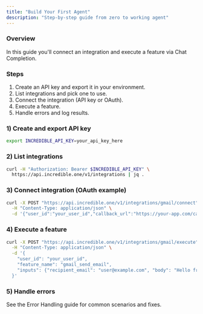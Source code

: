 ```yaml
---
title: "Build Your First Agent"
description: "Step-by-step guide from zero to working agent"
---
```


### Overview
In this guide you'll connect an integration and execute a feature via Chat Completion.

### Steps
1. Create an API key and export it in your environment.
2. List integrations and pick one to use.
3. Connect the integration (API key or OAuth).
4. Execute a feature.
5. Handle errors and log results.

### 1) Create and export API key
```bash
export INCREDIBLE_API_KEY=your_api_key_here
```

### 2) List integrations
```bash
curl -H "Authorization: Bearer $INCREDIBLE_API_KEY" \
  https://api.incredible.one/v1/integrations | jq .
```

### 3) Connect integration (OAuth example)
```bash
curl -X POST "https://api.incredible.one/v1/integrations/gmail/connect" \
  -H "Content-Type: application/json" \
  -d '{"user_id":"your_user_id","callback_url":"https://your-app.com/callback"}'
```

### 4) Execute a feature
```bash
curl -X POST "https://api.incredible.one/v1/integrations/gmail/execute" \
  -H "Content-Type: application/json" \
  -d '{
    "user_id": "your_user_id",
    "feature_name": "gmail_send_email",
    "inputs": {"recipient_email": "user@example.com", "body": "Hello from Incredible API!"}
  }'
```

### 5) Handle errors
See the Error Handling guide for common scenarios and fixes.


